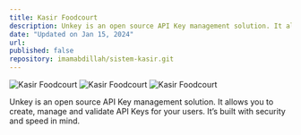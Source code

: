 ```yaml
---
title: Kasir Foodcourt
description: Unkey is an open source API Key management solution. It allows you to create, manage and validate API Keys for your users. It’s built with security and speed in mind.
date: "Updated on Jan 15, 2024"
url:
published: false
repository: imamabdillah/sistem-kasir.git
---
```


![Kasir Foodcourt](/kasir-foodcourt1.png)
![Kasir Foodcourt](/kasir-foodcourt3.png)
![Kasir Foodcourt](/kasir-foodcourt2.png)

Unkey is an open source API Key management solution. It allows you to create, manage and validate API Keys for your users. It’s built with security and speed in mind.
